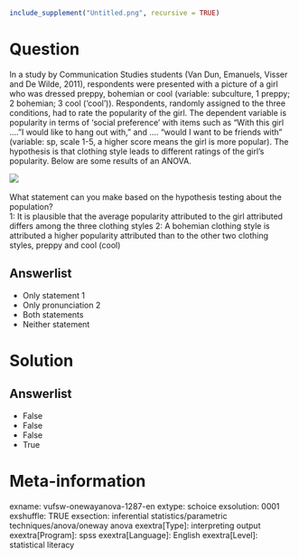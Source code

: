 ```r
include_supplement("Untitled.png", recursive = TRUE)
```

Question
========
In a study by Communication Studies students (Van Dun, Emanuels, Visser and De Wilde, 2011), respondents were presented with a picture of a girl who was dressed preppy, bohemian or cool (variable: subculture, 1 preppy; 2 bohemian; 3 cool ('cool')). Respondents, randomly assigned to the three conditions, had to rate the popularity of the girl. The dependent variable is popularity in terms of 'social preference ' with items such as "With this girl .... "I would like to hang out with," and .... "would I want to be friends with" (variable: sp, scale 1-5, a higher score means the girl is more popular). The hypothesis is that clothing style leads to different ratings of the girl's popularity. Below are some results of an ANOVA.  
  
![](Untitled.png) 

What statement can you make based on the hypothesis testing about the population?  
1: It is plausible that the average popularity attributed to the girl attributed differs among the three clothing styles 2: A bohemian clothing style is attributed a higher popularity attributed than to the other two clothing styles, preppy and cool (cool)

Answerlist
----------
* Only statement 1
* Only pronunciation 2
* Both statements
* Neither statement

Solution
========

Answerlist
----------
* False
* False
* False
* True

Meta-information
================
exname: vufsw-onewayanova-1287-en
extype: schoice
exsolution: 0001
exshuffle: TRUE
exsection: inferential statistics/parametric techniques/anova/oneway anova
exextra[Type]: interpreting output
exextra[Program]: spss
exextra[Language]: English
exextra[Level]: statistical literacy

